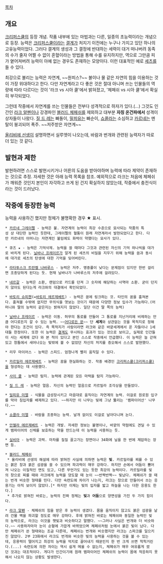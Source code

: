 [[목차]]

== 개요 ==
[[크리퍼스큘]]의 등장 개념. 작품 내부에 있는 마법과는 다른, 일종의 초능력이라는 개념으로 등장. 능력은 [[크리퍼스큘(크리퍼스큘)|크리퍼스큘]]이라는 [[결계]]가 처지기 이전에는 누구나 가지고 있던 하나의 고유능력이었다. 그러다 결계의 생성과 그 결정에 반대하는 세력이 대거 떠나버려 동족의 수가 줄자 어쩔 수 없이 혼혈이라는 방법을 통해 수를 유지하지만, 역으로 그만큼 피가 옅어져버려 능력이 아예 없는 경우도 존재하는 모양이다. 이런 대표적인 예로 [[세크로이츠 트란켈 나바루스|세츠]]를 들 수 있다.

최강으로 불리는 능력은 자연계, ~~원피스?~~ 불이나 물 같은 자연의 힘을 이용하는 것이 가장 위대하다고 한다. 다만 자연계라고 다 좋은 것은 절대 아니며 쓰는 인물들의 역량에 따라 다르다는 것이 '라크 vs 시아 쿨'에서 밝혀졌고, '체페쉬 vs 시아 쿨'에서 확실히 부각되었다.

그런데 작중에서 자연계를 쓰는 인물들은 전부다 성격적으로 하자가 있다.(...) 그것도 인간인 [[라크 알펜]]이나 강경파인 [[블러드 체페쉬]]를 제외하고 대부분 '''자칭 온건파에서''' 성격이상자들이 나왔다. [[질 드 레(크리퍼스큘)|질 드 레]]는 빠돌이, [[밀피유 미엘|밀피유]]는 빠순이, [[쇼콜라 미엘|쇼콜라]]는 소심하고 [[카르네 그레이펠|카르네]]는 멘탈이 붕괴되어 폭주. ~~저주받은 자연계~~

[[올리비에 오스턴|올리비에 선생]]이 설명하면서 실루엣이 나오는데, 바람과 번개와 관련된 능력자가 따로 더 있는 것 같다.

== 발현과 제한 ==
발현하려면 스스로 발현시키거나 어른의 도움을 받아야하며 능력에 따라 제약이 존재하는 것으로 추정. 자세한 것은 아래 능력 목록을 참조. 예외적으로 라크는 처음에 체페쉬가 깨워준 것인지 본인이 자각하고 쓰게 된 건지 확실하지 않았는데, 작중에서 충전식이라는 것이 드러났다.

== 작중에 등장한 능력 ==
능력을 사용하긴 했지만 정체가 불명확한 경우 ★ 표시.

 * [[카르네 그레이펠]] - 능력은 불. 자연계의 능력이 최강 수준으로 묘사되는 작품의 특성 상 대단한 능력인 듯한데, 그레이펠의 혈통이 원래 자연계라서 발현되었다고 한다. 다만 카르네의 어머니는 자연계인 불임에도 화력이 약했다는 묘사가 있다.

 * 큐즈 ★ - 능력은 기억삭제. 능력을 쓸 때마다 그것과 관련된 자신의 기억 하나씩을 대가로 바치게 된다. [[닐바나 프레이르]]가 알게 된 세츠의 비밀을 지우기 위해 능력을 씀과 동시에 대가로 세츠의 탄생에 대한 기억을 잊어버린다.

 * [[라타투스크 트란켈 나바루스]] - 능력은 저주. 명중률이 낮다는 문제점이 있지만 한번 걸리면 조종당하게 된다는 듯. 현재 닐바나가 나바루스의 저주에 걸려있다.

 * [[네르갈(크리퍼스큘)|네르갈]] - 능력은 소환, 랜덤으로 카드를 던져 그 숫자에 해당하는 사역마 소환. 굳이 던지지 않아도 된다는게 라크와의 대결에서 확인되었다.

 * [[바토리 슈피첸]](=[[바토리 에르제베트]]) - 능력은 꿈에 링크하는 것. 타인의 꿈을 훔쳐본다. 훔쳐볼 수밖에 없지만 무의식을 엿보는 것이기 때문에 다양한 정보 입수가 가능하다.(어머니와 딸의 능력이 같은지는 밝혀지지 않았다. 일단 이건 딸 쪽의 능력)

 * [[닐바나 프레이르]] - 능력은 이동. 허무의 통로를 만들어 그 통로를 지난거리에 비례하는 만큼 어디로든지 갈 수 있는 능력. ~~[[도라에몽의 도구#s-2|어디로든 문]]~~ 단 '''세계'''와 상관없는 것을 목적지로 정해야 한다는 조건이 있다. 즉 목적지가 사람이라면 라크와 같은 바깥세계에서 온 자들이나 1세대들 한정이다. 또한 이 능력은 [[크리퍼스큘(크리퍼스큘)|결계]]도 무시하는 효과가 있는 것으로 보이고, 실제로 인간들이 사는 세계에 갔다 와 본 적이 있다고 본인 스스로 작중에서 언급했다. 이 능력은 늘 갇혀있고 창틈에서 새어나오는 빛밖에 볼 수 없었던 자신의 처지를 증오해서 스스로 발현했다.

 * 리우 마이어스 - 능력은 스피드. 엄청나게 빨리 움직일 수 있다.

 * [[카르밀라 에르제베트]] - 능력은 꿈을 현실화하는 것. 작중 배경인 [[크리퍼스큘(크리퍼스큘)]]을 형성하는 데 사용했다.

 * [[사이 쿨]] - 능력은 탐지. 능력에 관계된 모든 마력을 탐지 가능하다.

 * [[질 드 레(크리퍼스큘)|질 드 레]] - 능력은 얼음. 자신의 능력인 얼음으로 카르밀라 조각상을 만들었다.

 * [[밀피유 미엘]] - 식물을 급성장시키고 마음대로 움직이는 자연계의 능력. 이걸로 원로원 입구를 막아 침입자를 배제하고 있다. ~~하지만 이 나무는 빛에 그냥 뚫리는 '뱀파이어산' 나무다.~~

 * [[쇼콜라 미엘]] - 바람을 조종하는 능력. 날개 없이도 이걸로 날아다니며 논다.
 
 * [[안젤라 에르제베트]] - 능력은 개발. 자세한 정보는 불명이나, 바깥의 약점에도 견딜 수 있게 뱀파이어의 신체를 보호하는 약을 만드는데 이 능력을 사용하는 듯.

 * [[실비아(크리퍼스큘)|실비아]] - 능력은 괴력. 마차를 질질 끌고가는 장면이나 34화에 닐을 한 번에 제압하는 장면 등.

 * [[블러드 체페쉬]]
  * 올리비에 선생의 해설에 따라 밝혀진 사실에 의하면 능력은 '''빛'''. 카르밀라를 찌를 수 있는 붉은 창과 붉은 섬광을 쏠 수 있으며 파괴력이 매우 강하다. 하지만 손에서 어둠이 뿜어져 나오는 이질적인 면도 있고, 다른 무언가도 있는 듯한 최강의 능력이다. 카르밀라를 빛의 창으로 찌를 때와 라크에게 능력을 양도할 때 눈이 ~~반짝반짝~~ 빛났다. 체페쉬가 쓸 때는 번개 비슷한 형태를 띤다. 다만 숙련도에 차이가 나는지, 라크는 창으로 만들어서 쓰는 응용기는 아직 보이지 않았다.[* 하지만 이제는 빛의 입자를 밟고 하늘을 나는 더한 응용도 한다.]
  * 추가로 밝혀진 바로는, 능력의 진짜 정체는 '''빛'''과 '''어둠'''으로 양면성을 가진 두 가지 힘이다.

 * [[라크 알펜]] - 체페쉬의 힘을 받은 후 능력이 생겼다. 몸을 움직이지 않고도 붉은 섬광을 날려 건물 벽을 파괴할 정도로 매우 강하다. 후에 밝혀진 바로는 체페쉬와 동일한 능력인 빛의 능력으로, 라크는 이것을 햇빛과 비슷하다고 말했다. ~~그러나 사실은 번개와 더 비슷하다.~~ 사용하자마자 눈이 순혈에 가깝게 바뀌었으며 체페쉬처럼 눈에서 붉은 빛이 났다. 다만 체페쉬가 쓴 형태와는 조금 다른데, 체페쉬는 번개와 비슷했지만 라크는 스파크를 일으키진 않았다. 2부 23화에서 라크도 번개와 비슷한 빛의 능력을 사용하는 것을 볼 수 있는데, 응용력이 떨어지고 최강의 능력을 억지로 끌어내기 때문인지 한 번 크게 쓰면 헉헉거린다.(...) 숙련도에 의한 차이는 역시 쉽게 메울 수 없는지, 체페쉬가 매우 여유롭게 썼던 것과는 대조적이다. 게다가 인간이기에 원래 뱀파이어인 체페쉬의 능력이 몸에 적응하지 못해서 나오지 않는 상황도 발생한다.
